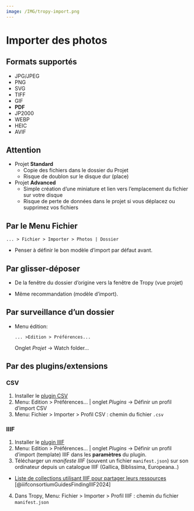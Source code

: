 ```yaml
---
image: /IMG/tropy-import.png
---
```


# Importer des photos

## Formats supportés

-   JPG/JPEG
-   PNG
-   SVG
-   TIFF
-   GIF
-   **PDF**
-   JP2000
-   WEBP
-   HEIC
-   AVIF

::: callout-caution
## Attention

- Projet **Standard** 
  - Copie des fichiers dans le dossier du Projet
  - Risque de doublon sur le disque dur (place)  
- Projet **Advanced**
  - Simple création d'une miniature et lien vers l'emplacement du fichier sur votre disque
  - Risque de perte de données dans le projet si vous déplacez ou supprimez vos fichiers
:::

## Par le Menu Fichier

`... > Fichier > Importer > Photos | Dossier`

- Penser à définir le bon modèle d'import par défaut avant.

## Par glisser-déposer

- De la fenêtre du dossier d'origine vers la fenêtre de Tropy (vue projet)  

- Même recommandation (modèle d'import).

## Par surveillance d'un dossier

- Menu édition: 

  `... >Edition > Préférences...` 
  
  Onglet *Projet* -> Watch folder...

## Par des plugins/extensions

### CSV

1.  Installer le [plugin CSV](https://github.com/tropy/tropy-plugin-csv)
2.  Menu: Edition \> Préférences... \| onglet *Plugins* -\> Définir un profil d'import CSV
3.  Menu: Fichier \> Importer \> Profil CSV : chemin du fichier `.csv`

### IIIF

1.  Installer le [plugin IIIF](https://github.com/tropy/tropy-plugin-iiif)
2.  Menu: Edition \> Préférences... \| onglet *Plugins* -\> Définir un profil d'import (template) IIIF dans les **paramètres** du plugin.
3.  Télécharger un *manifeste IIIF* (souvent un fichier `manifest.json`) sur son ordinateur depuis un catalogue IIIF (Gallica, Biblissima, Europeana..)
  - [Liste de collections utilisant IIIF pour partager leurs ressources](https://iiif.io/guides/finding_resources/) [@iiifconsortiumGuidesFindingIIIF2024]
4.  Dans Tropy, Menu: Fichier \> Importer \> Profil IIIF : chemin du fichier `manifest.json`
